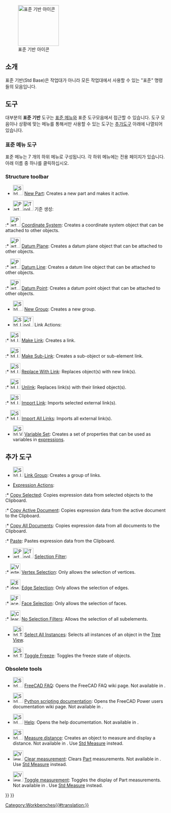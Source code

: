 <languages/>

{{Docnav
|[[Workbenches/ko|작업대]]
|[[Assembly_Workbench/ko|조립 작업대]]
|IconL=
|IconR=Workbench_Assembly.svg
}}

[[Image:Freecad.svg|thumb|128px|표준 기반 아이콘]]

{{TOCright}}

<span id="Introduction"></span>
==소개==

표준 기반(Std Base)은 작업대가 아니라 모든 작업대에서 사용할 수 있는 "표준" 명령들의 모음입니다.

<span id="Tools"></span>
==도구==

<div class="mw-translate-fuzzy">
대부분의 '''표준 기반''' 도구는 [[Standard_Menu/ko|표준 메뉴]]와 표준 도구모음에서 접근할 수 있습니다. 도구 모음이나 상황에 맞는 메뉴를 통해서만 사용할 수 있는 도구는 [[#Additional_tools|추가도구]] 아래에 나열되어 있습니다.
</div>

<span id="Standard_menu"></span>
<div class="mw-translate-fuzzy">
===표준 메뉴 도구===
</div>

표준 메뉴는 7 개의 하위 메뉴로 구성됩니다. 각 하위 메뉴에는 전용 페이지가 있습니다. 아래 이름 중 하나를 클릭하십시오.

<!--Please keep info below synchronized with Std_Base, Standard_Menu, Std_File_Menu etc.-->
{{StdMenu
|
[[Std_File_Menu/ko|파일]]
&nbsp;&nbsp;&nbsp;
[[Std_Edit_Menu/ko|편집]]
&nbsp;&nbsp;&nbsp;
[[Std_View_Menu/ko|보기]]
&nbsp;&nbsp;&nbsp;
[[Std_Tools_Menu/ko|도구]]
&nbsp;&nbsp;&nbsp;
[[Std_Macro_Menu/ko|매크로]]
&nbsp;&nbsp;&nbsp;
[[Std_Windows_Menu/ko|창]]
&nbsp;&nbsp;&nbsp;
[[Std_Help_Menu/ko|도움말]]
}}

===Structure toolbar===

* [[File:Std_Part.svg|32px]] [[Std_Part|New Part]]: Creates a new part and makes it active.

* <span id="Part_Datums">[[File:Part_CoordinateSystem.svg|x32px]][[Image:Toolbar_flyout_arrow_blue_background.svg|x32px]] 기준 생성: {{Version|1.1}}</span><!--Do not edit span id: the Part_Datums pages redirect here-->

:* [[File:Part_CoordinateSystem.svg|32px]] [[Part_CoordinateSystem|Coordinate System]]: Creates a coordinate system object that can be attached to other objects. {{Version|1.1}}

:* [[File:Part_DatumPlane.svg|32px]] [[Part_DatumPlane|Datum Plane]]: Creates a datum plane object that can be attached to other objects. {{Version|1.1}}

:* [[File:Part_DatumLine.svg|32px]] [[Part_DatumLine|Datum Line]]: Creates a datum line object that can be attached to other objects. {{Version|1.1}}

:* [[File:Part_DatumPoint.svg|32px]] [[Part_DatumPoint|Datum Point]]: Creates a datum point object that can be attached to other objects. {{Version|1.1}}

* [[File:Std_Group.svg|32px]] [[Std_Group|New Group]]: Creates a new group.

* <span id="Std_LinkActions">[[File:Std_LinkMake.svg|x32px]][[Image:Toolbar_flyout_arrow_blue_background.svg|x32px]] Link Actions:</span><!--Do not edit span id: the Std_LinkActions pages redirect here-->

:* [[File:Std_LinkMake.svg|32px]] [[Std_LinkMake|Make Link]]: Creates a link.

:* [[File:Std_LinkMakeRelative.svg|32px]] [[Std_LinkMakeRelative|Make Sub-Link]]: Creates a sub-object or sub-element link.

:* [[File:Std_LinkReplace.svg|32px]] [[Std_LinkReplace|Replace With Link]]: Replaces object(s) with new link(s).

:* [[File:Std_LinkUnlink.svg|32px]] [[Std_LinkUnlink|Unlink]]: Replaces link(s) with their linked object(s).

:* [[File:Std_LinkImport.svg|32px]] [[Std_LinkImport|Import Link]]: Imports selected external link(s).

:* [[File:Std_LinkImportAll.svg|32px]] [[Std_LinkImportAll|Import All Links]]: Imports all external link(s).

* [[File:Std_VarSet.svg|32px]] [[Std_VarSet|Variable Set]]: Creates a set of properties that can be used as variables in [[Expressions|expressions]]. {{Version|1.0}}

<span id="Additional_tools"></span>
<div class="mw-translate-fuzzy">
==추가 도구==
</div>

* [[File:Std_LinkMakeGroup.svg|32px]] [[Std_LinkMakeGroup|Link Group]]: Creates a group of links.

* [[Std_Expressions|Expression Actions]]:

:* [[Std_Expressions#Copy_Selected|Copy Selected]]: Copies expression data from selected objects to the Clipboard.

:* [[Std_Expressions#Copy_Active_Document|Copy Active Document]]: Copies expression data from the active document to the Clipboard.

:* [[Std_Expressions#Copy_All_Documents|Copy All Documents]]: Copies expression data from all documents to the Clipboard.

:* [[Std_Expressions#Paste|Paste]]: Pastes expression data from the Clipboard.

* [[Image:Part_SelectFilter.svg|x32px]][[Image:Toolbar_flyout_arrow_blue_background.svg|x32px]] [[Part_SelectFilter|Selection Filter]]: {{Version|1.0}}

:* [[Image:Vertex-selection.svg|32px]] [[Part_SelectFilter#Vertex_Selection|Vertex Selection]]: Only allows the selection of vertices.

:* [[Image:Edge-selection.svg|32px]] [[Part_SelectFilter#Edge_Selection|Edge Selection]]: Only allows the selection of edges.

:* [[Image:Face-selection.svg|32px]] [[Part_SelectFilter#Face_Selection|Face Selection]]: Only allows the selection of faces.

:* [[Image:Clear-selection.svg|32px]] [[Part_SelectFilter#No_Selection_Filters|No Selection Filters]]: Allows the selection of all subelements.

* [[File:Std_TreeSelectAllInstances.svg|32px]] [[Std_TreeSelectAllInstances|Select All Instances]]: Selects all instances of an object in the [[Tree_View|Tree View]].

* [[File:Std_ToggleFreeze.svg|32px]] [[Std_ToggleFreeze|Toggle Freeze]]: Toggles the freeze state of objects. {{Version|1.0}}

===Obsolete tools===

* [[File:Std_FreeCADFAQ.svg|32px]] [[Std_FreeCADFAQ|FreeCAD FAQ]]: Opens the FreeCAD FAQ wiki page. Not available in {{VersionPlus|1.1}}.

* [[File:Std_FreeCADPowerUserHub.svg|32px]] [[Std_FreeCADPowerUserHub|Python scripting documentation]]: Opens the FreeCAD Power users documentation wiki page. Not available in {{VersionPlus|1.1}}.

* [[File:Std_OnlineHelp.svg|32px]] [[Std_OnlineHelp|Help]]: Opens the help documentation. Not available in {{VersionPlus|1.1}}.

* [[Image:Std_MeasureDistance.svg|32px]] [[Std_MeasureDistance|Measure distance]]: Creates an object to measure and display a distance. Not available in {{VersionPlus|1.0}}. Use [[Std Measure|Std Measure]] instead.

* [[Image:View_Measure_Clear_All.svg|32px]] [[View_Measure_Clear_All|Clear measurement]]: Clears [[Part_Workbench|Part]]  measurements. Not available in {{VersionPlus|1.0}}. Use [[Std Measure|Std Measure]] instead.

* [[Image:View_Measure_Toggle_All.svg|32px]] [[View_Measure_Toggle_All|Toggle measurement]]: Toggles the display of Part measurements. Not available in {{VersionPlus|1.0}}. Use [[Std Measure|Std Measure]] instead.


{{Docnav
|[[Workbenches/ko|작업대]]
|[[Assembly_Workbench/ko|조립 작업대]]
|IconL=
|IconR=Workbench_Assembly.svg
}}

{{Std_Base_navi{{#translation:}}}}
{{Userdocnavi{{#translation:}}}}
[[Category:Workbenches{{#translation:}}]]